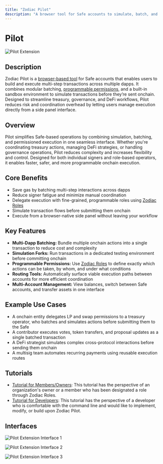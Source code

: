 ```yaml
---
title: "Zodiac Pilot"
description: "A browser tool for Safe accounts to simulate, batch, and execute multi-dapp transactions."
---
```


# Pilot

![Pilot Extension](/Pilot00.png)

## Description

Zodiac Pilot is a [browser-based tool](https://pilot.gnosisguild.org) for Safe accounts that enables users to build and execute multi-step transactions across multiple dapps. It combines modular batching, [programmable permissions](/documentation/roles-modifier), and a built-in sandbox environment to simulate transactions before they’re sent onchain. Designed to streamline treasury, governance, and DeFi workflows, Pilot reduces risk and coordination overhead by letting users manage execution directly from a side panel interface.

## Overview

Pilot simplifies Safe-based operations by combining simulation, batching, and permissioned execution in one seamless interface. Whether you're coordinating treasury actions, managing DeFi strategies, or handling governance operations, Pilot reduces complexity and increases flexibility and control. Designed for both individual signers and role-based operators, it enables faster, safer, and more programmable onchain execution.

## Core Benefits

- Save gas by batching multi-step interactions across dapps
- Reduce signer fatigue and minimize manual coordination
- Delegate execution with fine-grained, programmable roles using [Zodiac Roles](/documentation/roles-modifier)
- Simulate transaction flows before submitting them onchain
- Execute from a browser-native side panel without leaving your workflow

## Key Features

- **Multi-Dapp Batching:** Bundle multiple onchain actions into a single transaction to reduce cost and complexity
- **Simulation Forks:** Run transactions in a dedicated testing environment before committing onchain
- **Programmable Permissions:** Use [Zodiac Roles](/documentation/roles-modifier) to define exactly which actions can be taken, by whom, and under what conditions
- **Routing Tools:** Automatically surface viable execution paths between accounts for more efficient coordination
- **Multi-Account Management:** View balances, switch between Safe accounts, and transfer assets in one interface

## Example Use Cases

- A onchain entity delegates LP and swap permissions to a treasury operator, who batches and simulates actions before submitting them to the Safe
- A contributor executes votes, token transfers, and proposal updates as a single batched transaction
- A DeFi strategist simulates complex cross-protocol interactions before sending them onchain
- A multisig team automates recurring payments using reusable execution routes

## Tutorials

- [Tutorial for Members/Owners](/documentation/pilot-extension/pilot-extension-member-tutorial): This tutorial has the perspective of an organization's owner or a member who has been designated a role through Zodiac Roles.
- [Tutorial for Developers](https://github.com/gnosisguild/zodiac-pilot): This tutorial has the perspective of a developer who is comfortable with the command line and would like to implement, modify, or build upon Zodiac Pilot.

## Interfaces

![Pilot Extension Interface 1](/Pilot01.png)

![Pilot Extension Interface 2](/Pilot03.png)

![Pilot Extension Interface 3](/Pilot05.png)
